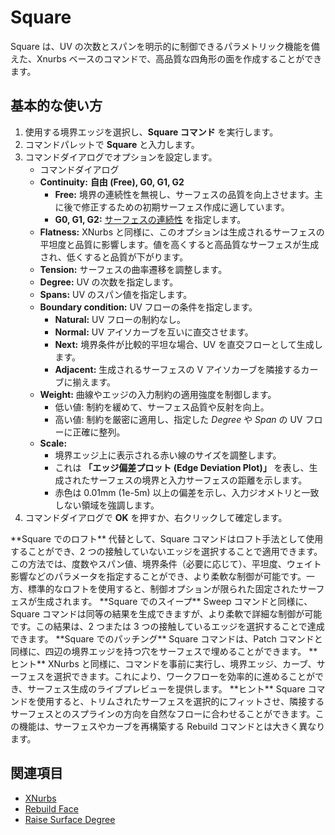 
# Square 

<Reference shortcut="" command="Square" button="" />

Square は、UV の次数とスパンを明示的に制御できるパラメトリック機能を備えた、Xnurbs ベースのコマンドで、高品質な四角形の面を作成することができます。

## 基本的な使い方

1. 使用する境界エッジを選択し、**Square コマンド** を実行します。  
2. コマンドパレットで **Square** と入力します。  
3. コマンドダイアログでオプションを設定します。  
   - <Kst>コマンドダイアログ</Kst>  
   - **Continuity:** **自由 (Free), G0, G1, G2**  
      - **Free:** 境界の連続性を無視し、サーフェスの品質を向上させます。主に後で修正するための初期サーフェス作成に適しています。  
      - **G0, G1, G2:** [サーフェスの連続性](/cad-essentials/continuity-curve-and-surface) を指定します。  
   - **Flatness:** XNurbs と同様に、このオプションは生成されるサーフェスの平坦度と品質に影響します。値を高くすると高品質なサーフェスが生成され、低くすると品質が下がります。  
   - **Tension:** サーフェスの曲率遷移を調整します。  
   - **Degree:** UV の次数を指定します。  
   - **Spans:** UV のスパン値を指定します。  
   - **Boundary condition:** UV フローの条件を指定します。  
        - **Natural:** UV フローの制約なし。  
        - **Normal:** UV アイソカーブを互いに直交させます。  
        - **Next:** 境界条件が比較的平坦な場合、UV を直交フローとして生成します。  
        - **Adjacent:** 生成されるサーフェスの V アイソカーブを隣接するカーブに揃えます。  
   - **Weight:** 曲線やエッジの入力制約の適用強度を制御します。  
       - 低い値: 制約を緩めて、サーフェス品質や反射を向上。  
       - 高い値: 制約を厳密に適用し、指定した *Degree* や *Span* の UV フローに正確に整列。  
   - **Scale:**  
       - 境界エッジ上に表示される赤い線のサイズを調整します。  
       - これは **「エッジ偏差プロット (Edge Deviation Plot)」** を表し、生成されたサーフェスの境界と入力サーフェスの距離を示します。  
       - 赤色は 0.01mm (1e-5m) 以上の偏差を示し、入力ジオメトリと一致しない領域を強調します。  
4. コマンドダイアログで **OK** を押すか、右クリックして確定します。

<VideoPlayer fileName="square"/>

<Callout type="info" emoji="ℹ️">
**Square でのロフト**  
代替として、Square コマンドはロフト手法として使用することができ、2 つの接触していないエッジを選択することで適用できます。この方法では、度数やスパン値、境界条件（必要に応じて）、平坦度、ウェイト影響などのパラメータを指定することができ、より柔軟な制御が可能です。一方、標準的なロフトを使用すると、制御オプションが限られた固定されたサーフェスが生成されます。  
</Callout>
<VideoPlayer fileName="square-1"/>

<Callout type="info" emoji="ℹ️">
**Square でのスイープ**  
Sweep コマンドと同様に、Square コマンドは同等の結果を生成できますが、より柔軟で詳細な制御が可能です。この結果は、2 つまたは 3 つの接触しているエッジを選択することで達成できます。  
</Callout>
<VideoPlayer fileName="square-2"/>

<Callout type="info" emoji="ℹ️">
**Square でのパッチング**  
Square コマンドは、Patch コマンドと同様に、四辺の境界エッジを持つ穴をサーフェスで埋めることができます。  
</Callout>
<VideoPlayer fileName="square-3"/>

<Callout type="info" emoji="💡">
**ヒント**  
XNurbs と同様に、コマンドを事前に実行し、境界エッジ、カーブ、サーフェスを選択できます。これにより、ワークフローを効率的に進めることができ、サーフェス生成のライブプレビューを提供します。  
</Callout>
<VideoPlayer fileName="square-4"/>

<Callout type="info" emoji="💡">
**ヒント**  
Square コマンドを使用すると、トリムされたサーフェスを選択的にフィットさせ、隣接するサーフェスとのスプラインの方向を自然なフローに合わせることができます。この機能は、サーフェスやカーブを再構築する Rebuild コマンドとは大きく異なります。  
</Callout>
<VideoPlayer fileName="square-5"/>

## 関連項目
- [XNurbs](xnurbs)
- [Rebuild Face](rebuild-face)
- [Raise Surface Degree](raise-surface-degree)